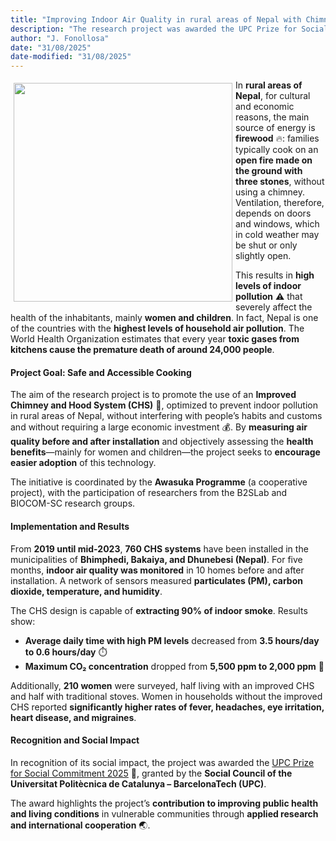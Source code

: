 ```yaml
---
title: "Improving Indoor Air Quality in rural areas of Nepal with Chimney-Stove Systems"
description: "The research project was awarded the UPC Prize for Social Commitment 2025, granted by the Social Council of the Universitat Politècnica de Catalunya – BarcelonaTech (UPC)."
author: "J. Fonollosa"
date: "31/08/2025"
date-modified: "31/08/2025"
---
```


::: img-float
![](IMG_20231102_110103.jpg){style="float: left; margin: 5px; width: 350px;"}
:::


In **rural areas of Nepal**, for cultural and economic reasons, the main source of energy is **firewood** 🔥: families typically cook on an **open fire made on the ground with three stones**, without using a chimney. Ventilation, therefore, depends on doors and windows, which in cold weather may be shut or only slightly open️.  

This results in **high levels of indoor pollution** ⚠️ that severely affect the health of the inhabitants, mainly **women and children**. In fact, Nepal is one of the countries with the **highest levels of household air pollution**. The World Health Organization estimates that every year **toxic gases from kitchens cause the premature death of around 24,000 people**.  


#### Project Goal: Safe and Accessible Cooking  

The aim of the research project is to promote the use of an **Improved Chimney and Hood System (CHS)** 🏡, optimized to prevent indoor pollution in rural areas of Nepal, without interfering with people’s habits and customs and without requiring a large economic investment 💰.  By **measuring air quality before and after installation** and objectively assessing the **health benefits**—mainly for women and children—the project seeks to **encourage easier adoption** of this technology.  

The initiative is coordinated by the **Awasuka Programme** (a cooperative project), with the participation of researchers from the B2SLab and BIOCOM-SC research groups.


#### Implementation and Results  

From **2019 until mid-2023**, **760 CHS systems** have been installed in the municipalities of **Bhimphedi, Bakaiya, and Dhunebesi (Nepal)**. For five months, **indoor air quality was monitored** in 10 homes before and after installation. A network of sensors measured **particulates (PM), carbon dioxide, temperature, and humidity**.  

The CHS design is capable of **extracting 90% of indoor smoke**. Results show:  

- **Average daily time with high PM levels** decreased from **3.5 hours/day to 0.6 hours/day** ⏱️  
- **Maximum CO₂ concentration** dropped from **5,500 ppm to 2,000 ppm** 💨  

Additionally, **210 women** were surveyed, half living with an improved CHS and half with traditional stoves. Women in households without the improved CHS reported **significantly higher rates of fever, headaches, eye irritation, heart disease, and migraines**.  


####  Recognition and Social Impact  

In recognition of its social impact, the project was awarded the [UPC Prize for Social Commitment 2025](https://www.upc.edu/ca/sala-de-premsa/noticies/dos-projectes-cooperacio-nepal-i-brasil-i-projecte-habitatge-social-agramunt-premis-upc-compromis-social-2025) 🏅, granted by the **Social Council of the Universitat Politècnica de Catalunya – BarcelonaTech (UPC)**.  

The award highlights the project’s **contribution to improving public health and living conditions** in vulnerable communities through **applied research and international cooperation** 🌏.  

